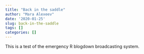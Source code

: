 ```yaml
---
title: "Back in the saddle"
author: "Mara Alexeev"
date: '2020-01-25'
slug: back-in-the-saddle
tags: []
categories: []
---
```


This is a test of the emergency R blogdown broadcasting system.